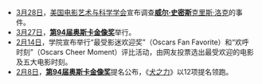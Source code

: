 * [[3月28日|3月28日]]，[[美国电影艺术与科学学会|美国电影艺术与科学学会]]宣布调查'''[[威尔·史密斯|威尔·史密斯]]{{le|威尔·史密斯掌掴事件|Will Smith–Chris Rock slapping incident|在台上掌掴}}'''[[克里斯·洛克|克里斯·洛克]]的事件。
* [[3月27日|3月27日]]，'''[[第94届奥斯卡金像奖|第94届奥斯卡金像奖]]'''举行。
* [[2月14日|2月14日]]，学院宣布举行“最受影迷欢迎奖”（Oscars Fan Favorite）和“欢呼时刻”（Oscars Cheer Moment）评比活动，由网友投票选出最受欢迎的电影及五大电影时刻。
* [[2月8日|2月8日]]，'''[[第94届奥斯卡金像奖|第94届奥斯卡金像奖]]'''提名公布，《[[犬之力|犬之力]]》以12项提名领跑。